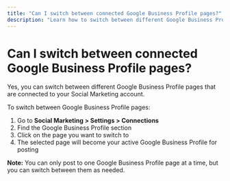 ```yaml
---
title: "Can I switch between connected Google Business Profile pages?"
description: "Learn how to switch between different Google Business Profile pages in Social Marketing"
---
```


# Can I switch between connected Google Business Profile pages?

Yes, you can switch between different Google Business Profile pages that are connected to your Social Marketing account.

To switch between Google Business Profile pages:

1. Go to **Social Marketing > Settings > Connections**
2. Find the Google Business Profile section
3. Click on the page you want to switch to
4. The selected page will become your active Google Business Profile for posting

**Note:** You can only post to one Google Business Profile page at a time, but you can switch between them as needed.